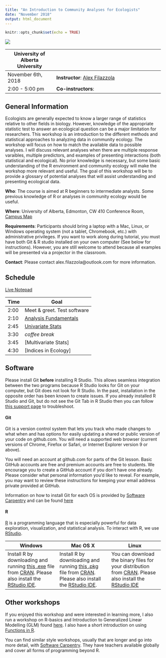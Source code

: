 ```yaml
---
title: "An Introduction to Community Analyses for Ecologists"
date: "November 2018"
output: html_document
---
```


```r
knitr::opts_chunk$set(echo = TRUE)
```

<div style="width:500px; height=350px">
![](images/mainpage.jpg)
</div>

University of Alberta University | 
----------------|-----------------------------------
November 6th, 2018   | **Instructor**: [Alex Filazzola](http://www.filazzola.info)
2:00 - 5:00 pm   | **Co-instructors**: 

## General Information

Ecologists are generally expected to know a larger range of statistics relative to other fields in biology. However, knowledge of the appropriate statistic test to answer an ecological question can be a major limitation for researchers. This workshop is an introduction to the different methods and statistical approaches to analyzing data in community ecology. The workshop will focus on how to match the available data to possible analyses. I will discuss relevant analyses when there are multiple response varaibles, multiple predictors, and examples of presenting interactions (both statistical and ecological). No prior knowledge is necessary, but some basic understanding of the R environment and community ecology will make the workshop more relevant and useful. The goal of this workshop will be to provide a glossary of potential analyses that will assist understanding and presenting ecological data. 


**Who**: The course is aimed at R beginners to intermediate analysts. Some previous knowledge of R or analyses in community ecology would be useful.

**Where**: University of Alberta, Edmonton, CW 410 Conference Room, [Campus Map](images/CampusMap.jpg)

**Requirements**: Participants should bring a laptop with a Mac, Linux, or Windows operating system (not a tablet, Chromebook, etc.) with administrative privileges. If you want to work along during tutorial, you must have both Git & R studio installed on your own computer (See below for instructions). However, you are still welcome to attend because all examples will be presented via a projector in the classroom. 

**Contact**: Please contact alex.filazzola@outlook.com for more information.

## Schedule

[Live Notepad](https://docs.google.com/document/d/1len4qcM-EkEMOl0NuNROyqlqMruqg4B4TZm4OS0NPoQ/edit)

Time   | Goal
-------|------------
2:00   | Meet & greet. Test software
2:10  | [Analysis Fundamentals](Analysis.Fundamental//index.html)
2:45  | [Univariate Stats](Univariate//index.html)
3:30  | *coffee break*
3:45 | [Multivariate Stats]
4:30  | [Indices in Ecology]


## Software

Please install Git **before** installing R Studio. This allows seamless integration between the two programs because R Studio looks for Git on your computer, but Git does not look for R Studio. In the past, installation in the opposite order has been known to create issues. If you already installed R Studio and Git, but do not see the Git Tab in R Studio then you can follow [this support page](https://support.rstudio.com/hc/en-us/articles/200532077-Version-Control-with-Git-and-SVN) to troubleshoot. 


#### Git

Git is a version control system that lets you track who made changes to what when and has options for easily updating a shared or public version of your code on github.com. You will need a supported web browser (current versions of Chrome, Firefox or Safari, or Internet Explorer version 9 or above).

You will need an account at github.com for parts of the Git lesson. Basic GitHub accounts are free and premium accounts are free to students. We encourage you to create a GitHub account if you don't have one already. Please consider what personal information you'd like to reveal. For example, you may want to review these instructions for keeping your email address private provided at GitHub.

Information on how to install Git for each OS is provided by [Software Carpentry](https://software-carpentry.org/) and can be found [here](install.html)

#### R

[R](http://www.r-project.org/) is a programming language that is especially powerful for data exploration, visualization, and statistical analysis. To interact with R, we use [RStudio](http://www.rstudio.com/).


Windows        |   Mac OS  X   |      Linux
---------------|---------------|---------------
Install R by downloading and running [this .exe](http://cran.r-project.org/bin/windows/base/release.htm) file from [CRAN](http://cran.r-project.org/index.html). Please also install the [RStudio IDE](http://www.rstudio.com/ide/download/desktop).| Install R by downloading and running [this .pkg](http://cran.r-project.org/bin/macosx/R-latest.pkg) file from [CRAN](http://cran.r-project.org/index.html). Please also install the [RStudio IDE](http://www.rstudio.com/ide/download/desktop).|You can download the binary files for your distribution from [CRAN](http://cran.r-project.org/index.html). Please also install the [RStudio IDE](http://www.rstudio.com/ide/download/desktop)

## Other workshops

If you enjoyed this workshop and were interested in learning more, I also run a workshop on R-basics and Introduction to Generalized Linear Modelling (GLM) found [here](https://afilazzola.github.io/YorkU.GLM.2017-04-28/). I also have a short introduction on using [Functions in R](https://afilazzola.github.io/Functions.workshop.YorkU2017/). 

You can find similar style workshops, usually that are longer and go into more detail, with [Software Carpentry](https://software-carpentry.org/). They have teachers available globally and cover all forms of programming beyond R. 
